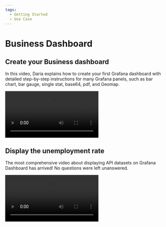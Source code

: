 ```yaml
---
tags:
  - Getting Started
  - Use Case
---
```



# Business Dashboard

## Create your Business dashboard

In this video, Daria explains how to create your first Grafana dashboard with detailed step-by-step instructions for many Grafana panels, such as bar chart, bar gauge, single stat, base64, pdf, and Geomap.

<Video
  src="https://www.youtube.com/embed/HNCKbGfAU0Q"
  title="How to create your Business Grafana dashboard."
/>

## Display the unemployment rate

The most comprehensive video about displaying API datasets on Grafana Dashboard has arrived! No questions were left unanswered.

<Video
  src="https://www.youtube.com/embed/B4Uj1n4Cr88"
  title="JSON API and Infinity tutorial for Grafana."
/>
